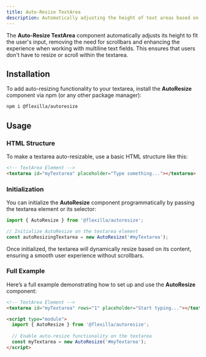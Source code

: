 ```yaml
---
title: Auto-Resize TextArea
description: Automatically adjusting the height of text areas based on the content.
---
```



The **Auto-Resize TextArea** component automatically adjusts its height to fit the user's input, removing the need for scrollbars and enhancing the experience when working with multiline text fields. This ensures that users don't have to resize or scroll within the textarea.

## Installation

To add auto-resizing functionality to your textarea, install the **AutoResize** component via npm (or any other package manager):

```bash
npm i @flexilla/autoresize
```

## Usage

### HTML Structure

To make a textarea auto-resizable, use a basic HTML structure like this:

```html
<!-- TextArea Element -->
<textarea id="myTextarea" placeholder="Type something..."></textarea>
```

<PreviewBox>
<AutoresizeDefault/>
</PreviewBox>

### Initialization

You can initialize the **AutoResize** component programmatically by passing the textarea element or its selector:

```js
import { AutoResize } from '@flexilla/autoresize';

// Initialize AutoResize on the textarea element
const autoResizingTextarea = new AutoResize('#myTextarea');
```

Once initialized, the textarea will dynamically resize based on its content, ensuring a smooth user experience without scrollbars.

### Full Example

Here’s a full example demonstrating how to set up and use the **AutoResize** component:

```html
<!-- TextArea Element -->
<textarea id="myTextarea" rows="1" placeholder="Start typing..."></textarea>

<script type="module">
  import { AutoResize } from '@flexilla/autoresize';
  
  // Enable auto-resize functionality on the textarea
  const myTextarea = new AutoResize('#myTextarea');
</script>
```
